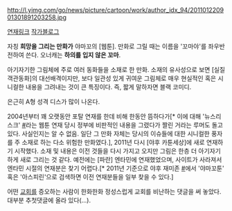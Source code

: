 http://l.yimg.com/go/news/picture/cartoon/work/author_idx_94/201101220901301891203258.jpg

[http://kr.news.yahoo.com/service/cartoon/shelllist.htm?linkid=toon_series&work_idx=121 연재링크] [http://blog.naver.com/PostList.nhn?blogId=icebug58&skinType=&skinId=&userSelectMenu=true 작가블로그]

자칭 '''희망을 그리는 만화가''' 야마꼬의 [웹툰]. 만화로 그릴 때는 이름을 '꼬마야'를 좌우반전하여 쓴다. 오너캐는 '''하의를 입지 않은 꼬마'''.

아기자기한 그림체에 주로 여러 동화들을 소재로 한 만화. 소재의 유사성으로 보면 [실질객관동화]의 대선배격이지만, 보다 일관성 있게 귀여운 그림체로 매우 현실적인 혹은 시니컬한 내용을 그려내는 것이 큰 특징이다. 즉, 짧게 말하자면 블랙 코미디.

은근히 A형 성격 디스가 많이 나온다.

2004년부터 꽤 오랫동안 포탈 연재를 한데 비해 한동안 뜸하다가[* 이에 대해 '뉴스리스크' [http://stoo.asiae.co.kr/cartoon/ctlist.htm?sc1=cartoon&sc2=end&sc3=7 #]라는 웹툰 연재 당시 정부에 비판적인 내용을 그렸다가 짤린 거라는 루머도 돌고 있다. 사실인지는 알 수 없음. 일단 그 만화 자체는 당시의 이슈들에 대한 시니컬한 풍자를 주 소재로 하는 다소 위험한 만화였다.], 2011년 다시 [야후 카툰세상]에 새로 연재하기 시작했다. 소재 및 내용은 이전 것들을 다시 가지고 오지만 그림은 한층 더 아기자기하게 새로 그리는 것 같다. 예전에는 [파란] 엔타민에 연재했었으며, 사이트가 사라져서 엔타민 시절의 연재분은 찾기 어렵다.[* 2011년 기준으로 야후 재미존 [http://kr.fun.yahoo.com/ #]에서 '야마꼬툰' 혹은 '아스피린'으로 검색하면 이전 연재분들을 일부 찾을 수 있다.]

어떤 [[교회]]를 증오하는 사람이 한화한화 정성스럽게 교회를 비난하는 댓글을 써 놓았다. 대부분 추첫댓글에 올라 있다(...).

